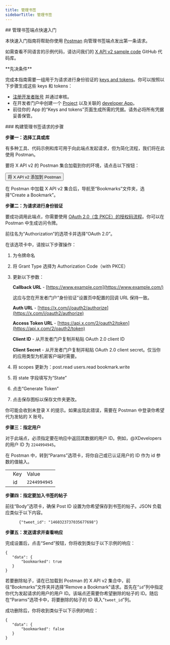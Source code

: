 ```yaml
---
title: 管理书签
sidebarTitle: 管理书签
---
```



<div id="getting-started-with-the-manage-bookmarks-endpoints">
  ## 管理书签端点快速入门
</div>

本快速入门指南将帮助你使用 [Postman](/zh/tutorials/postman-getting-started) 向管理书签端点发出第一条请求。

如需查看不同语言的示例代码，请访问我们的 [X API v2 sample code](https://github.com/xdevplatform/Twitter-API-v2-sample-code) GitHub 代码库。

<Note>
  **先决条件**

  完成本指南需要一组用于为请求进行身份验证的 [keys and tokens](/zh/resources/fundamentals/authentication)。你可以按照以下步骤生成这些 keys 和 tokens：

  - [注册开发者账号](https://developer.x.com/en/apply-for-access) 并通过审核。
  - 在开发者门户中创建一个 [Project](/zh/resources/fundamentals/projects) 以及关联的 [developer App](/zh/resources/fundamentals/developer-apps)。
  - 前往你的 App 的“Keys and tokens”页面生成所需的凭据。请务必将所有凭据妥善保管。
</Note>

<div id="steps-to-build-a-manage-bookmarks-request">
  ### 构建管理书签请求的步骤
</div>

**步骤一：选择工具或库**

有多种工具、代码示例和库可用于向此端点发起请求，但为简化流程，我们将在此使用 Postman。

要将 X API v2 的 Postman 集合加载到你的环境，请点击以下按钮：

<Button href="https://app.getpostman.com/run-collection/9956214-784efcda-ed4c-4491-a4c0-a26470a67400">
  将 X API v2 添加到 Postman
</Button>

在 Postman 中加载 X API v2 集合后，导航至“Bookmarks”文件夹，选择“Create a Bookmark”。

**步骤二：为请求进行身份验证**

要成功调用此端点，你需要使用 [OAuth 2.0（含 PKCE）的授权码流程](/zh/resources/fundamentals/authentication#oauth-2-0-authorization-code-flow-with-pkce-3)。你可以在 Postman 中生成访问令牌。

前往名为“Authorization”的选项卡并选择“OAuth 2.0”。

在该选项卡中，请按以下步骤操作：

1. 为令牌命名

2. 将 Grant Type 选择为 Authorization Code（with PKCE）

3. 更新以下参数：

   **Callback URL** - [https://www.example.com](https://www.example.com/)

   这应与您在开发者门户“身份验证”设置页中配置的回调 URL 保持一致。

   **Auth URL** - [https://x.com/i/oauth2/authorize](https://x.com/i/oauth2/authorize)

   **Access Token URL** - [https://api.x.com/2/oauth2/token](https://api.x.com/2/oauth2/token)

   **Client ID** - 从开发者门户复制并粘贴 OAuth 2.0 client ID

   **Client Secret** - 从开发者门户复制并粘贴 OAuth 2.0 client secret。仅当你的应用类型为机密客户端时需要。

4. 将 scopes 更新为：post.read users.read bookmark.write

5. 将 state 字段填写为“State”

6. 点击“Generate Token”

7. 点击保存图标以保存文件夹更改。

你可能会收到未登录 X 的提示。如果出现此错误，需要在 Postman 中登录你希望代为发帖的 X 账号。

**步骤三：指定用户**

对于此端点，必须指定要在响应中返回其数据的用户 ID。例如，@XDevelopers 的用户 ID 为 `2244994945`。

在 Postman 中，转到“Params”选项卡，将你自己或已认证用户的 ID 作为 id 参数的值输入。

|     |     |     |
| :--- | :--- | :--- |
|     | Key | Value |
|     | id  | `2244994945` |

**步骤四：指定要加入书签的帖子**

前往“Body”选项卡，确保 Post ID 设置为你希望保存到书签的帖子。JSON 负载应类似于以下内容。

```
      {"tweet_id": "1460323737035677698"}
```

**步骤五：发送请求并查看响应**

完成设置后，点击“Send”按钮，你将收到类似于以下示例的响应：

```
{
   "data": {
       "bookmarked": true
   }
}
```

若要删除帖子，请在已加载到 Postman 的 X API v2 集合中，前往“Bookmarks”文件夹并选择“Remove a Bookmark”请求。首先在“`id`”列中指定你代为发起请求的用户的用户 ID。该端点还需要你希望删除的帖子的 ID。随后在“Params”选项卡中，将要删除的帖子的 ID 填入“`tweet_id`”列。

成功删除后，你将收到类似于以下示例的响应：

```
{
   "data": {
       "bookmarked": false
   }
}
```